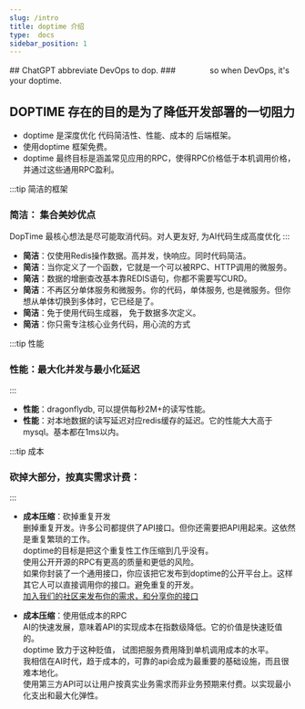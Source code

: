 ```yaml
---
slug: /intro
title: doptime 介绍
type:  docs
sidebar_position: 1
---
```



<BgLightBlue>
<div>
## ChatGPT abbreviate DevOps to dop.   
###  　　　　so when  DevOps, it's your doptime. 
</div>
</BgLightBlue>

## **DOPTIME 存在的目的是为了降低开发部署的一切阻力**
- doptime 是深度优化 代码简洁性、性能、成本的 后端框架。
- 使用doptime 框架免费。
- doptime 最终目标是涵盖常见应用的RPC，使得RPC价格低于本机调用价格，并通过这些通用RPC盈利。
    

:::tip 简洁的框架
### **简洁**： 集合美妙优点　
  DopTime 最核心想法是尽可能取消代码。对人更友好, 为AI代码生成高度优化
:::
- **简洁**：仅使用Redis操作数据。高并发，快响应。同时代码简洁。
- **简洁**：当你定义了一个函数，它就是一个可以被RPC、HTTP调用的微服务。
- **简洁**：数据的增删查改基本靠REDIS语句，你都不需要写CURD。
- **简洁**：不再区分单体服务和微服务。你的代码，单体服务, 也是微服务。但你想从单体切换到多体时，它已经是了。
- **简洁**：免于使用代码生成器， 免于数据多次定义。
- **简洁**：你只需专注核心业务代码，用心流的方式  

:::tip  性能
### **性能**：最大化并发与最小化延迟
:::
- **性能**：dragonflydb, 可以提供每秒2M+的读写性能。  
- **性能**：对本地数据的读写延迟对应redis缓存的延迟。它的性能大大高于mysql。基本都在1ms以内。  

:::tip 成本
### **砍掉大部分，按真实需求计费**：
:::

- **成本压缩**：砍掉重复开发  
删掉重复开发。许多公司都提供了API接口。但你还需要把API用起来。这依然是重复繁琐的工作。  
doptime的目标是把这个重复性工作压缩到几乎没有。    
使用公开开源的RPC有更高的质量和更低的风险。  
如果你封装了一个通用接口，你应该把它发布到doptime的公开平台上。这样其它人可以直接调用你的接口。避免重复的开发。  
[加入我们的社区来发布你的需求，和分享你的接口](./intro/doptime-community)


- **成本压缩**：使用低成本的RPC  
AI的快速发展，意味着API的实现成本在指数级降低。它的价值是快速贬值的。  
doptime 致力于这种贬值， 试图把服务费用降到单机调用成本的水平。  
我相信在AI时代，趋于成本的，可靠的api会成为最重要的基础设施，而且很难本地化。  
使用第三方API可以让用户按真实业务需求而非业务预期来付费。以实现最小化支出和最大化弹性。  